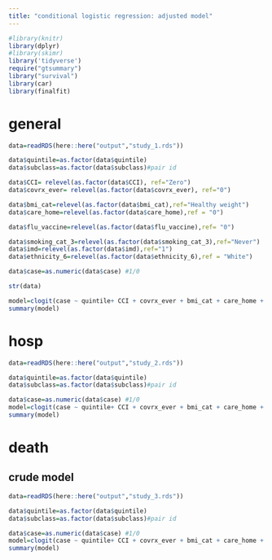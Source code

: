 ```yaml
---
title: "conditional logistic regression: adjusted model"
---
```


```r
#library(knitr)
library(dplyr)
#library(skimr)
library('tidyverse')
require("gtsummary")
library("survival")
library(car)
library(finalfit)
```


# general

```r
data=readRDS(here::here("output","study_1.rds"))

data$quintile=as.factor(data$quintile)
data$subclass=as.factor(data$subclass)#pair id

data$CCI= relevel(as.factor(data$CCI), ref="Zero")
data$covrx_ever= relevel(as.factor(data$covrx_ever), ref="0")

data$bmi_cat=relevel(as.factor(data$bmi_cat),ref="Healthy weight")
data$care_home=relevel(as.factor(data$care_home),ref = "0")

data$flu_vaccine=relevel(as.factor(data$flu_vaccine),ref= "0")

data$smoking_cat_3=relevel(as.factor(data$smoking_cat_3),ref="Never")
data$imd=relevel(as.factor(data$imd),ref="1")
data$ethnicity_6=relevel(as.factor(data$ethnicity_6),ref = "White")

data$case=as.numeric(data$case) #1/0

str(data)
```


```r
model=clogit(case ~ quintile+ CCI + covrx_ever + bmi_cat + care_home + flu_vaccine + smoking_cat_3 + imd+ ethnicity_6 + strata(subclass),data) 
summary(model)

```



# hosp
```r
data=readRDS(here::here("output","study_2.rds"))

data$quintile=as.factor(data$quintile)
data$subclass=as.factor(data$subclass)#pair id

data$case=as.numeric(data$case) #1/0
model=clogit(case ~ quintile+ CCI + covrx_ever + bmi_cat + care_home + flu_vaccine + smoking_cat_3 + imd+ ethnicity_6 + strata(subclass),data) 
summary(model)
```


# death
##  crude model
```r
data=readRDS(here::here("output","study_3.rds"))

data$quintile=as.factor(data$quintile)
data$subclass=as.factor(data$subclass)#pair id

data$case=as.numeric(data$case) #1/0
model=clogit(case ~ quintile+ CCI + covrx_ever + bmi_cat + care_home + flu_vaccine + smoking_cat_3 + imd+ ethnicity_6 + strata(subclass),data) 
summary(model)
```




